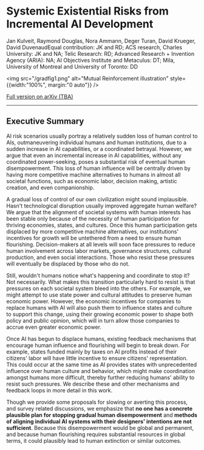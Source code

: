 <h1 style={{fontSize:"1.5rem", fontStyle:"normal", fontWeight:"normal", marginTop:"-1rem"}}>Systemic Existential Risks from Incremental AI Development</h1>

<div style={{ fontStyle: "italic", maxWidth: "50em", paddingTop:"0.1rem" }}>
  Jan Kulveit, Raymond Douglas, Nora Ammann, Deger Turan, David Krueger, David Duvenaud<Footnote mark="*">Equal contribution: JK and RD; ACS research, Charles University: JK and NA; Telic Research: RD; Advanced Research + Invention Agency (ARIA): NA; AI Objectives Institute and Metaculus: DT; Mila, University of Montreal and University of Toronto: DD</Footnote>
</div>


<img src="/gradfig1.png" alt="Mutual Reinforcement illustration" style={{width:"100%", margin:"0 auto"}} />

[Full version on arXiv (TBA)](https://arxiv.org/abs/2501.00000)

<hr />

<a id="executive-summary"></a>
## Executive Summary

AI risk scenarios usually portray a relatively sudden loss of human control to AIs, outmaneuvering individual humans and human institutions, due to a sudden increase in AI capabilities, or a coordinated betrayal.
However, we argue that even an incremental increase in AI capabilities, without any coordinated power-seeking, poses a substantial risk of eventual human disempowerment.
This loss of human influence will be centrally driven by having more competitive machine alternatives to humans in almost all societal functions, such as economic labor, decision making, artistic creation, and even companionship.

A gradual loss of control of our own civilization might sound implausible.
Hasn't technological disruption usually improved aggregate human welfare?
We argue that the alignment of societal systems with human interests has been stable only because of the necessity of human participation for thriving economies, states, and cultures. Once this human participation gets displaced by more competitive machine alternatives, our institutions' incentives for growth will be untethered from a need to ensure human flourishing.
Decision-makers at all levels will soon face pressures to reduce human involvement across labor markets, governance structures, cultural production, and even social interactions.
Those who resist these pressures will eventually be displaced by those who do not.

Still, wouldn't humans notice what's happening and coordinate to stop it?
Not necessarily.
What makes this transition particularly hard to resist is that pressures on each societal system bleed into the others. For example, we might attempt to use state power and cultural attitudes to preserve human economic power. However, the economic incentives for companies to replace humans with AI will also push them to influence states and culture to support this change, using their growing economic power to shape both policy and public opinion, which will in turn allow those companies to accrue even greater economic power.

Once AI has begun to displace humans, existing feedback mechanisms that encourage human influence and flourishing will begin to break down. For example, states funded mainly by taxes on AI profits instead of their citizens' labor will have little incentive to ensure citizens' representation.
This could occur at the same time as AI provides states with unprecedented influence over human culture and behavior, which might make coordination amongst humans more difficult, thereby further reducing humans' ability to resist such pressures.
We describe these and other mechanisms and feedback loops in more detail in this work.

Though we provide some proposals for slowing or averting this process, and survey related discussions, we emphasize that **no one has a concrete plausible plan for stopping gradual human disempowerment** and **methods of aligning individual AI systems with their designers' intentions are not sufficient**.
Because this disempowerment would be global and permanent, and because human flourishing requires substantial resources in global terms, it could plausibly lead to human extinction or similar outcomes.
